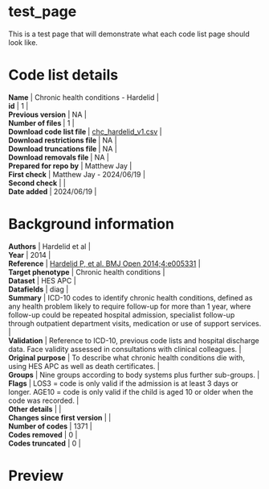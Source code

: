 # test_page {.unnumbered}

This is a test page that will demonstrate what each code list page should look like.

# Code list details

| **Name** | Chronic health conditions - Hardelid |
| **id** | 1 |
| **Previous version** | NA |
| **Number of files ** | 1 |
| **Download code list file ** | [chc_hardelid_v1.csv](https://github.com/UCL-ECHILD/phenotype-code-lists/blob/main/chc_hardelid_v1.csv) |
| **Download restrictions file ** | NA |
| **Download truncations file ** | NA |
| **Download removals file ** | NA |
| **Prepared for repo by** | Matthew Jay |
| **First check** | Matthew Jay - 2024/06/19 |
| **Second check** | |
| **Date added** | 2024/06/19 |


# Background information

| **Authors** | Hardelid et al |
| **Year** | 2014 |
| **Reference** | [Hardelid P, et al. BMJ Open 2014;4:e005331](https://bmjopen.bmj.com/content/4/8/e005331) |
| **Target phenotype** | Chronic health conditions |
| **Dataset** | HES APC |
| **Datafields** | diag |
| **Summary** | ICD-10 codes to identify chronic health conditions, defined as any health problem likely to require follow-up for more than 1 year, where follow-up could be repeated hospital admission, specialist follow-up through outpatient department visits, medication or use of support services. |
| **Validation** | Reference to ICD-10, previous code lists and hospital discharge data. Face validity assessed in consultations with clinical colleagues. |
| **Original purpose** | To describe what chronic health conditions die with, using HES APC as well as death certificates. |
| **Groups** | Nine groups according to body systems plus further sub-groups. |
| **Flags** | LOS3 = code is only valid if the admission is at least 3 days or longer. AGE10 = code is only valid if the child is aged 10 or older when the code was recorded. |
| **Other details** | |
| **Changes since first version** | |
| **Number of codes** | 1371 |
| **Codes removed** | 0 |
| **Codes truncated** | 0 |

# Preview

